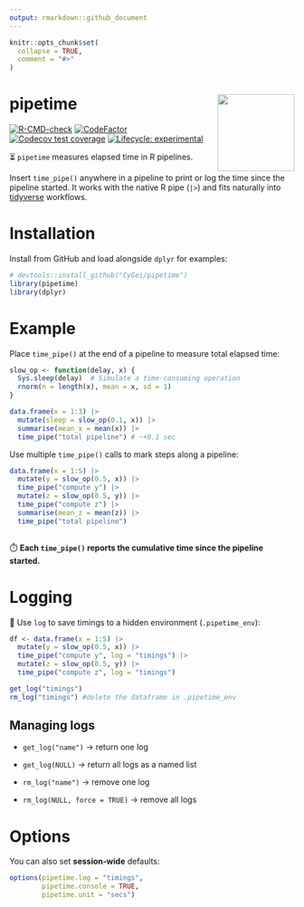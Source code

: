 ```yaml
---
output: rmarkdown::github_document
---
```


```r
knitr::opts_chunk$set(
  collapse = TRUE,
  comment = "#>"
)
```

# pipetime <img src="man/figures/logo.png" align="right" height="136" alt="" />

<!-- badges: start -->
[![R-CMD-check](https://github.com/CyGei/pipetime/actions/workflows/R-CMD-check.yaml/badge.svg)](https://github.com/CyGei/pipetime/actions/workflows/R-CMD-check.yaml) [![CodeFactor](https://www.codefactor.io/repository/github/cygei/pipetime/badge)](https://www.codefactor.io/repository/github/cygei/pipetime)
[![Codecov test coverage](https://codecov.io/gh/CyGei/pipetime/graph/badge.svg)](https://app.codecov.io/gh/CyGei/pipetime)
[![Lifecycle: experimental](https://img.shields.io/badge/lifecycle-experimental-orange.svg)](https://lifecycle.r-lib.org/articles/stages.html#experimental)
<!-- badges: end -->

⏳ `pipetime` measures elapsed time in R pipelines.

Insert `time_pipe()` anywhere in a pipeline to print or log the time since the pipeline started. It works with the native R pipe (`|>`) and fits naturally into [tidyverse](https://www.tidyverse.org/) workflows.

# Installation

Install from GitHub and load alongside `dplyr` for examples:

```r
# devtools::install_github("CyGei/pipetime")
library(pipetime)
library(dplyr)
```

# Example

Place `time_pipe()` at the end of a pipeline to measure total elapsed time:

```r
slow_op <- function(delay, x) {
  Sys.sleep(delay)  # Simulate a time-consuming operation
  rnorm(n = length(x), mean = x, sd = 1)
}

data.frame(x = 1:3) |>
  mutate(sleep = slow_op(0.1, x)) |>
  summarise(mean_x = mean(x)) |>
  time_pipe("total pipeline") # ~+0.1 sec
```

Use multiple `time_pipe()` calls to mark steps along a pipeline:

```r
data.frame(x = 1:5) |> 
  mutate(y = slow_op(0.5, x)) |>
  time_pipe("compute y") |> 
  mutate(z = slow_op(0.5, y)) |> 
  time_pipe("compute z") |>
  summarise(mean_z = mean(z)) |>
  time_pipe("total pipeline")
    
```

⏱️ **Each `time_pipe()` reports the cumulative time since the pipeline started.**

# Logging

📝 Use `log` to save timings to a hidden environment (`.pipetime_env`):

```r
df <- data.frame(x = 1:5) |> 
  mutate(y = slow_op(0.5, x)) |>
  time_pipe("compute y", log = "timings") |>
  mutate(z = slow_op(0.5, y)) |>
  time_pipe("compute z", log = "timings")

get_log("timings")
rm_log("timings") #delete the dataframe in .pipetime_env
```

## Managing logs

-   `get_log("name")` → return one log

-   `get_log(NULL)` → return all logs as a named list

-   `rm_log("name")` → remove one log

-   `rm_log(NULL, force = TRUE)` → remove all logs

# Options

You can also set **session‑wide** defaults:

```r
options(pipetime.log = "timings",
        pipetime.console = TRUE,
        pipetime.unit = "secs")
```
